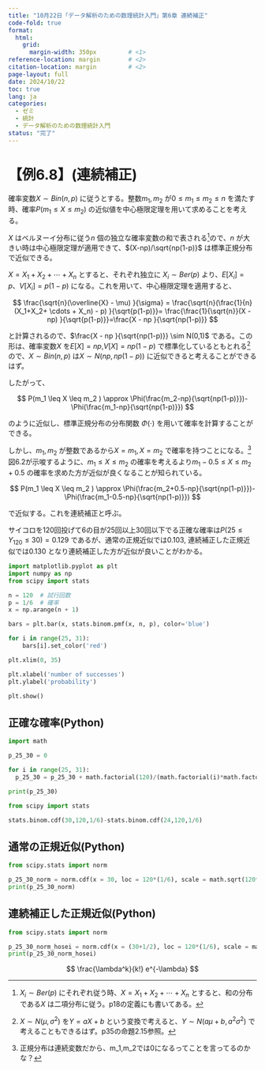 ```yaml
---
title: "10月22日「データ解析のための数理統計入門」第6章 連続補正"
code-fold: true
format:
  html:
    grid:
      margin-width: 350px         # <1>
reference-location: margin        # <2>
citation-location: margin         # <2>
page-layout: full
date: 2024/10/22
toc: true
lang: ja
categories:
  - ゼミ
  - 統計
  - データ解析のための数理統計入門
status: "完了"
---
```


# 【例6.8】(連続補正)

確率変数$X \sim Bin(n,p)$ に従うとする。整数$m_1,m_2$ が$0 \leq m_1 \leq m_2 \leq n$ を満たす時、確率$P(m_1 \leq X \leq m_2 )$ の近似値を中心極限定理を用いて求めることを考える。

::: {.extra-space1}

:::

$X$ はベルヌーイ分布に従う$n$ 個の独立な確率変数の和で表される[^1]ので、$n$ が大きい時は中心極限定理が適用できて、$(X-np)/\sqrt{np(1-p)}$ は標準正規分布で近似できる。

$X=X_1+X_2+ \cdots + X_n$ とすると、それぞれ独立に $X_i \sim Ber(p)$ より、$E[X_i]=p$、$V[X_i]=p(1-p)$ になる。これを用いて、中心極限定理を適用すると、

$$
\frac{\sqrt{n}(\overline{X} - \mu) }{\sigma} = \frac{\sqrt{n}(\frac{1}{n}(X_1+X_2+ \cdots + X_n) - p) }{\sqrt{p(1-p)}}= \frac{\frac{1}{\sqrt{n}}(X - np) }{\sqrt{p(1-p)}}=\frac{X - np }{\sqrt{np(1-p)}}
$$

と計算されるので、$\frac{X - np }{\sqrt{np(1-p)}} \sim N(0,1)$ である。この形は、確率変数$X$ を$E[X]=np$,$V[X]=np(1-p)$ で標準化しているともとれる[^2]ので、$X \sim Bin(n,p)$ は$X \sim N(np,np(1-p))$ に近似できると考えることができるはず。

[^1]: $X_i \sim Ber(p)$ にそれぞれ従う時、$X=X_1+X_2+ \cdots + X_n$ とすると、和の分布である$X$ は二項分布に従う。p18の定義にも書いてある。

[^2]: $X \sim N(\mu,\sigma^2)$ を$Y=aX+b$ という変換で考えると、$Y \sim N(a \mu +b, a^2 \sigma^2)$ で考えることもできるはず。p35の命題2.15参照。


::: {.extra-space2}

:::

したがって、

$$
P(m_1 \leq X \leq m_2 ) \approx \Phi(\frac{m_2-np}{\sqrt{np(1-p)}})-\Phi(\frac{m_1-np}{\sqrt{np(1-p)}})
$$

のように近似し、標準正規分布の分布関数 $\Phi(\cdot)$ を用いて確率を計算することができる。





しかし、$m_1,m_2$ が整数であるから$X=m_1,X=m_2$ で確率を持つことになる。[^3] 図6.2が示唆するように、$m_1 \leq X \leq m_2$ の確率を考えるより$m_1-0.5 \leq X \leq m_2+0.5$ の確率を求めた方が近似が良くなることが知られている。

[^3]: 正規分布は連続変数だから、m_1,m_2では0になるってことを言ってるのかな？

$$
P(m_1 \leq X \leq m_2 ) \approx \Phi(\frac{m_2+0.5-np}{\sqrt{np(1-p)}})-\Phi(\frac{m_1-0.5-np}{\sqrt{np(1-p)}})
$$

で近似する。これを連続補正と呼ぶ。




サイコロを120回投げて6の目が25回以上30回以下でる正確な確率は$P(25 \leq Y_{120} \leq 30)=0.129$ であるが、通常の正規近似では$0.103$, 連続補正した正規近似では$0.130$ となり連続補正した方が近似が良いことがわかる。

```python
import matplotlib.pyplot as plt
import numpy as np
from scipy import stats

n = 120  # 試行回数
p = 1/6  # 確率
x = np.arange(n + 1)

bars = plt.bar(x, stats.binom.pmf(x, n, p), color='blue')

for i in range(25, 31):
    bars[i].set_color('red')  

plt.xlim(0, 35)

plt.xlabel('number of successes')
plt.ylabel('probability')

plt.show()

```


::: {.extra-space2}

:::

## 正確な確率(Python)



```python
import math

p_25_30 = 0

for i in range(25, 31):
  p_25_30 = p_25_30 + math.factorial(120)/(math.factorial(i)*math.factorial(120-i)) * ((1/6)**i)*((5/6)**(120-i))

print(p_25_30)
```

```python
from scipy import stats

stats.binom.cdf(30,120,1/6)-stats.binom.cdf(24,120,1/6)
```

## 通常の正規近似(Python)

```python
from scipy.stats import norm

p_25_30_norm = norm.cdf(x = 30, loc = 120*(1/6), scale = math.sqrt(120*(1/6)*(5/6))) - norm.cdf(x = 25, loc = 120*(1/6), scale = math.sqrt(120*(1/6)*(5/6)))
print(p_25_30_norm)
```

## 連続補正した正規近似(Python)

```python
from scipy.stats import norm

p_25_30_norm_hosei = norm.cdf(x = (30+1/2), loc = 120*(1/6), scale = math.sqrt(120*(1/6)*(5/6))) - norm.cdf(x = (25-1/2), loc = 120*(1/6), scale = math.sqrt(120*(1/6)*(5/6)))
print(p_25_30_norm_hosei)
```






$$
\frac{\lambda^k}{k!} e^{-\lambda}
$$
